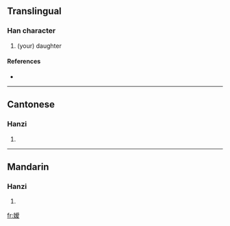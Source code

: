 {{see|嬡}}
==Translingual==

===Han character===
{{Han char|rn=38|rad=女|as=10|sn=13|four=|canj=女月月水 (VBBE), X女月月水 (XVBBE)}}

# (your) daughter

====References====
* {{Han ref|kx=0269.181|hdz=21072.120|uh=5AD2|ud=23250}}

----

==Cantonese==

===Hanzi===
{{yue-hanzi|jyut=|y=oi3}}

# {{defn|Cantonese}}

----

==Mandarin==

===Hanzi===
{{cmn-hanzi|tra=嬡|pin=[[ài]] ([[ai4]])|wg=ai<sup>4</sup>}}

# {{defn|Mandarin}}

[[fr:嫒]]